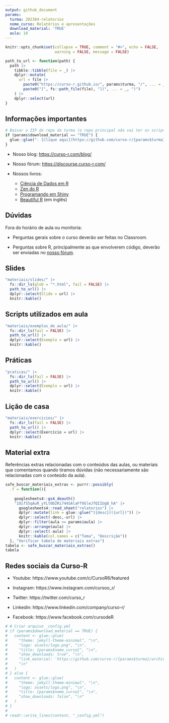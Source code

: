 ```yaml
---
output: github_document
params:
  turma: 202304-relatorios
  nome_curso: Relatórios e apresentações
  download_material: 'TRUE'
  aula: 10
---
```


<!-- README.md is generated from README.Rmd. Please edit that file -->

```r
knitr::opts_chunk$set(collapse = TRUE, comment = "#>", echo = FALSE,
                      warning = FALSE, message = FALSE)

path_to_url <- function(path) {
  path |>
    tibble::tibble(file = _) |>
    dplyr::mutate(
      url = file |>
        paste0("https://curso-r.github.io/", params$turma, "/", ... = _) |>
        paste0("[", fs::path_file(file), "](", ... = _, ")")
    ) |>
    dplyr::select(url)
}
```

## Informações importantes

```r
# Baixar o ZIP do repo da turma (o repo principal não vai ter os scripts feitos em aula)
if (params$download_material == "TRUE") {
  glue::glue("- [Clique aqui](https://github.com/curso-r/{params$turma}/materiais/material_do_curso.zip) para baixar o material do curso.")
}
```

- Nosso blog: [https://curso-r.com/blog/](https://curso-r.com/blog/)

- Nosso fórum: [https://discourse.curso-r.com/](https://discourse.curso-r.com/)

- Nossos livros: 
  - [Ciência de Dados em R](https://livro.curso-r.com/)
  - [Zen do R](https://curso-r.github.io/zen-do-r/)
  - [Programando em Shiny](https://programando-em-shiny.curso-r.com/)
  - [Beautiful R](https://curso-r.github.io/beautiful-r/) (em inglês)



## Dúvidas

Fora do horário de aula ou monitoria:

- Perguntas gerais sobre o curso deverão ser feitas no Classroom.

- Perguntas sobre R, principalmente as que envolverem código, deverão ser enviadas no [nosso fórum](https://discourse.curso-r.com/).

## Slides

```r
"materiais/slides/" |>
  fs::dir_ls(glob = "*.html", fail = FALSE) |>
  path_to_url() |>
  dplyr::select(Slide = url) |>
  knitr::kable()
```


## Scripts utilizados em aula

```r
"materiais/exemplos_de_aula/" |>
  fs::dir_ls(fail = FALSE) |>
  path_to_url() |>
  dplyr::select(Exemplo = url) |>
  knitr::kable()
```
## Práticas

```r
"praticas/" |>
  fs::dir_ls(fail = FALSE) |>
  path_to_url() |>
  dplyr::select(Exemplo = url) |>
  knitr::kable()
```

## Lição de casa

```r
"materiais/exercicios/" |>
  fs::dir_ls(fail = FALSE) |>
  path_to_url() |>
  dplyr::select(Exercício = url) |>
  knitr::kable()
```


## Material extra

Referências extras relacionadas com o conteúdos das aulas, ou materiais que
comentamos quando tiramos dúvidas (não necessariamente são relacionadas com o
conteúdo da aula).


```r
safe_buscar_materiais_extras <- purrr::possibly(
  .f = function(){
    
    googlesheets4::gs4_deauth()
    "1Oif55qAuR_yYLt0D2Ri744SAlaFf9SleJfQIIUgB_hA" |>
      googlesheets4::read_sheet("relatorios") |>
      dplyr::mutate(link = glue::glue("[{desc}]({url})")) |>
      dplyr::select(-desc,-url) |>
      dplyr::filter(aula <= params$aula) |> 
      dplyr::arrange(aula) |>
      dplyr::select(-aula) |> 
      knitr::kable(col.names = c("Tema", "Descrição")) 
  }, "Verificar tabela de materiais extras")
tabela <- safe_buscar_materiais_extras()
tabela
```

## Redes sociais da Curso-R

- Youtube: https://www.youtube.com/c/CursoR6/featured

- Instagram: https://www.instagram.com/cursoo_r/

- Twitter: https://twitter.com/curso_r

- Linkedin: https://www.linkedin.com/company/curso-r/

- Facebook: https://www.facebook.com/cursodeR

```r
# # Criar arquivo _config.yml
# if (params$download_material == TRUE) {
#   content <- glue::glue(
#     "theme: jekyll-theme-minimal", "\n",
#     "logo: assets/logo.png", "\n",
#     "title: {params$nome_curso}", "\n",
#     "show_downloads: true", "\n",
#     "link_material: 'https://github.com/curso-r/{params$turma}/archive/refs/heads/main.zip'",
#     "\n"
#   )
# } else {
#   content <- glue::glue(
#     "theme: jekyll-theme-minimal", "\n",
#     "logo: assets/logo.png", "\n",
#     "title: {params$nome_curso}", "\n",
#     "show_downloads: false", "\n"
#   )
# }
# 
# readr::write_lines(content, "_config.yml")
```
